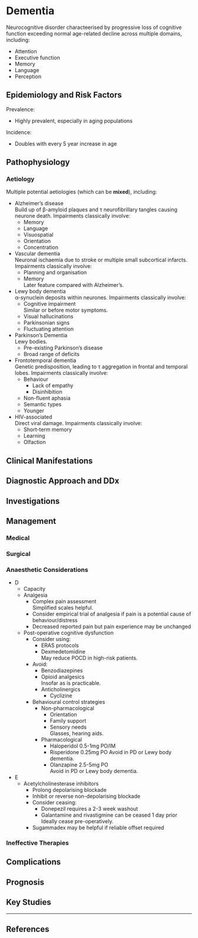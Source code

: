 # Dementia


Neurocognitive disorder characteerised by progressive loss of cognitive function exceeding normal age-related decline across multiple domains, including:

* Attention
* Executive function
* Memory
* Language
* Perception

## Epidemiology and Risk Factors

Prevalence:

* Highly prevalent, especially in aging populations


Incidence:

* Doubles with every 5 year increase in age


## Pathophysiology

### Aetiology

Multiple potential aetiologies (which can be **mixed**), including:

* Alzheimer's disease  
Build up of β-amyloid plaques and τ neurofibrillary tangles causing neurone death. Impairments classically involve:
	* Memory
	* Language
	* Visuospatial
	* Orientation
	* Concentration
* Vascular dementia  
Neuronal ischaemia due to stroke or multiple small subcortical infarcts. Impairments classically involve:
	* Planning and organisation
	* Memory  
	Later feature compared with Alzheimer's.
* Lewy body dementia  
α-synuclein deposits within neurones. Impairments classically involve:
	* Cognitive impairment  
	Similar or before motor symptoms.
	* Visual hallucinations
	* Parkinsonian signs
	* Fluctuating attention
* Parkinson's Dementia  
Lewy bodies.
	* Pre-existing Parkinson's disease
	* Broad range of deficits
* Frontotemporal dementia  
Genetic predisposition, leading to τ aggregation in frontal and temporal lobes. Impairments classically involve:
	* Behaviour
		* Lack of empathy
		* Disinhibition
	* Non-fluent aphasia
	* Semantic types
	* Younger
* HIV-associated  
Direct viral damage. Impairments classically involve:
	* Short-term memory
	* Learning
	* Olfaction


## Clinical Manifestations

## Diagnostic Approach and DDx

## Investigations

## Management

### Medical

### Surgical

### Anaesthetic Considerations

* D
	* Capacity
	* Analgesia  
		* Complex pain assessment  
		Simplified scales helpful.
		* Consider empirical trial of analgesia if pain is a potential cause of behaviour/distress
		* Decreased reported pain but pain experience may be unchanged
	* Post-operative cognitive dysfunction
		* Consider using:
			* ERAS protocols
			* Dexmedetomidine  
			May reduce POCD in high-risk patients.
		* Avoid:
			* Benzodiazepines
			* Opioid analgesics  
			Insofar as is practicable.
			* Anticholinergics
				* Cyclizine
		* Behavioural control strategies
			* Non-pharmacological
				* Orientation
				* Family support
				* Sensory needs  
				Glasses, hearing aids.
			* Pharmacological
				* Haloperidol 0.5-1mg PO/IM
				* Risperidone 0.25mg PO
				Avoid in PD or Lewy body dementia.
				* Olanzapine 2.5-5mg PO  
				Avoid in PD or Lewy body dementia.
* E
	* Acetylcholinesterase inhibitors
		* Prolong depolarising blockade
		* Inhibit or reverse non-depolarising blockade
		* Consider ceasing:
			* Donepezil requires a 2-3 week washout
			* Galantamine and rivastigmine can be ceased 1 day prior  
			Ideally cease pre-operatively.
		* Sugammadex may be helpful if reliable offset required


### Ineffective Therapies

## Complications

## Prognosis

## Key Studies


---

## References


